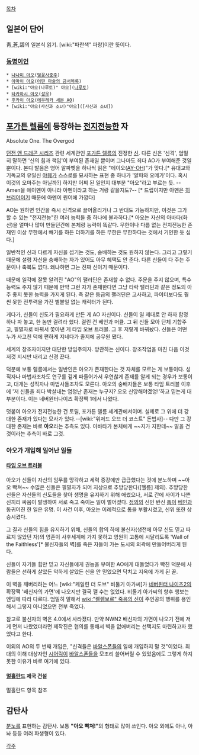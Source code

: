 [[목차]]

== 일본어 단어 ==
靑,蒼,碧의 일본식 읽기. [wiki:"파란색" 파랑]이란 뜻이다.

=== [[동명이인]] ===
 * [[나나미 아오]]([[벚꽃사중주]])
 * [[아마이 아오]]([[어떤 마술의 금서목록]])
 * [wiki:"아오(나루토)" 아오]([[나루토]])
 * [[타카하시 아오]]([[성우]])
 * [[후카이 아오]]([[에우레카 세븐 AO]])
 * [wiki:"아오(사신과 소녀)"아오]([사신과 소녀])
== [[포가튼 렐름]]에 등장하는 [[전지전능]]한 자 ==
Absolute One. The Overgod

[[던전 앤 드래곤 시리즈]] 관련 세계관인 [[포가튼 렐름]]의 진정한 [[신]]. 다른 신은 '신격', 엄밀히 말하면 '신의 힘과 책임'이 부여된 존재일 뿐이며 그나마도 죄다 AO가 부여해준 것일 뿐이다. 본디 발음은 영어 알파벳을 하나씩 읽은 "에이오([http://forgottenrealms.wikia.com/wiki/Ao AY-OH])"가 맞다.[* 유대교와 기독교의 유일신 [[야훼]]가 스스로를 묘사하는 표현 중 하나가 '알파와 오메가'이다. 혹시 이것의 오마주는 아닐까?] 하지만 어찌 된 일인지 대부분 "아오"라고 부르는 듯. --Amen을 에이멘이 아니라 아멘이라고 하는 거랑 같을지도?-- [* 드립이지만 아멘은 [[히브리어]]이기 때문에 아멘이 원어에 가깝다] 

AO는 원하면 인간을 즉시 신격으로 끌어올리거나 그 반대도 가능하지만, 이것은 그가 할 수 있는 "전지전능"한 여러 능력들 중 하나에 불과하다.[* 아오는 자신의 아바타(화신)을 얼마나 많이 만들던간에 본체랑 능력이 똑같다. 무한이나 다름 없는 전지전능한 존재인 이상 무한에서 빼기를 하든 더하기를 하든 무한은 무한하다는 것에서 기인한 듯 싶다.]

일반적인 신과 다르게 자신을 섬기는 것도, 숭배하는 것도 원하지 않는다. 그리고 그렇기 때문에 설령 자신을 숭배하는 자가 있어도 아무 혜택도 안 준다. 다른 신들이 다 주는 주문이나 축복도 없다. 왜냐하면 그는 진짜 신이기 때문이다.

때문에 일각에 잘못 알려진 "AO"의 팰러딘은 존재할 수 없다. 주문을 주지 않으며, 특수 능력도 주지 않기 때문에 만약 그런 자가 존재한다면 그냥 타락 팰러딘과 같은 정도의 아주 좋지 못한 능력을 가지게 된다. 즉 같은 등급의 팰러딘은 고사하고, 파이터보다도 훨씬 못한 전투력을 가진 별볼일 없는 캐릭터가 된다.

게다가, 신들이 신도가 필요하게 만든 게 AO 자신이다. 신들이 일 제대로 안 하자 함정 하나 파 놓고, 한 놈만 걸려라 했다. 걸린 건 베인과 머큘. 그 뒤 신들 모아 단체 기합주고, 필멸자로 바꿔서 쫓아낸 게 타임 오브 트러블. 그 후 저렇게 바꿔놨다. 신들은 어떤 누가 사고친 덕에 편하게 지네다가 졸지에 공무원 됐다.

세계의 창조자이지만 대단한 방임주의자. 방관하는 신이다. 창조작업을 마친 다음 이것저것 지시만 내리고 신경 끈다.

덕분에 보통 렐름에서는 일반인은 아오가 존재한다는 것 자체를 모르는 게 보통이다. 성직자나 마법사조차도 연구를 깊게 파들어가서 우연찮게 존재를 알게 되는 경우가 보통이고, 대개는 성직자나 마법사들조차도 모른다. 아오의 숭배자들은 보통 타임 트러블 이후에 '저 신들을 죄다 박살내는 엄청난 존재는 누구지? 오오 신앙해야겠엉!'하고 믿는게 대부분이다. 이는 네버윈터나이츠 확장팩 1에서 나왔다.

덧붙여 아오가 전지전능한 건 토릴, 포가튼 렐름 세계관에서이며. 실제로 그 위에 더 강대한 존재가 있다는 묘사가 있다.--[wiki:"위저드 오브 더 코스트" 돈법사]-- 다만 그 강대한 존재는 바로 '''아오'''라는 추측도 있다. 아바타가 본체에게 ~~지가 지한테~~ 말을 건 것이라는 추측이 바로 그것.

=== 아오가 개입해 일어난 일들 ===
==== [[타임 오브 트러블]] ====
아오가 신들이 자신의 임무를 망각하고 세력 증강에만 급급했다는 것에 분노하며 ~~아오 빡쳐~~ 수많은 신들은 필멸자가 되어 지상으로 추방당한다([헬름] 제외). 추방당한 신들은 자신들의 신도들을 찾아 생명을 유지하기 위해 애썼으나, 서로 간에 사이가 나쁜 신끼리 싸움이 발생하여 서로 죽고 죽이는 일이 벌어졌다. [[정의]]의 신인 반신 [[톰]]이 [[베인]]과 동귀어진 한 일은 유명. 이 사건 이후, 아오는 이례적으로 톰을 부활시켰고, 신위 또한 상승시켰다.

그 결과 신들의 힘을 유지하기 위해, 신들의 합의 하에 불신자(생전에 아무 신도 믿고 따르지 않았던 자)의 영혼이 사후세계에 가지 못하고 영원히 고통에 시달리도록 'Wall of the Faithless'[* 불신자들의 벽]를 죽은 자들이 가는 도시의 외곽에 만들어버리게 된다.

신들이 자기들 힘만 믿고 자신들에게 권능을 부여한 AO에게 대들었다가 빡친 덕분에 사람들은 선하게 살았든 악하게 살았든 신을 안 믿었으면 닥치고 지옥에 가게 된 꼴.

이 벽을 깨버리려는 어느 [wiki:"케일린 더 도브" 비둘기 아가씨]가 [[네버윈터 나이츠2]]의 확장팩 '배신자의 가면'에 나오지만 결국 깰 수는 없었다. 비둘기 아가씨의 향후 행보는 엔딩에 따라 다르다. 엄밀히 말해서 [[wiki:"켈렘보르" 죽음의 신]]이 주인공의 행위를 용인해서 그렇지 아니었으면 전부 죽었다.

참고로 불신자의 벽은 4.0에서 사라졌다. 만약 NWN2 배신자의 가면이 나오기 전에 저게 먼저 나왔었더라면 제작진은 협의를 통해서 벽을 없애버리는 선택지도 마련하고자 했었다고 한다.

이외의 AO의 두 번째 개입은, "신격들은 [[바알스폰]]들의 일에 개입하지 말 것"이었다. 최대의 이해 대상자인 [[시어릭]]이 [[바알스폰]]들을 모조리 쓸어버릴 수 있었음에도 그렇게 하지 못한 이유가 바로 여기에 있다.
==== [[멀홀란드]] 제국 건설 ====
멀홀란드 항목 참조

== 감탄사 ==
[[분노]]를 표현하는 감탄사. 보통 '''"아오 빡쳐!"'''의 형태로 많이 쓰인다. 아오 외에도 아나, 아놔 등등 여러 파생형이 있다.

[[각주]]
